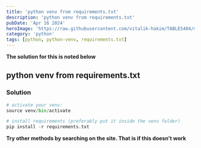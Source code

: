 ```yaml
---
title: 'python venv from requirements.txt'
description: 'python venv from requirements.txt'
pubDate: 'Apr 16 2024'
heroImage: 'https://raw.githubusercontent.com/vitalik-hakim/TABLES404/main/error_b/python.jpg'
category: 'python'
tags: [python, python-venv, requirements.txt]
---
```


**The solution for this is noted below**

## python venv from requirements.txt

### Solution

```python
# activate your venv:
source venv/bin/activate

# install requirements (preferably put it inside the venv folder)
pip install -r requirements.txt
```

**Try other methods by searching on the site. That is if this doesn't work**
